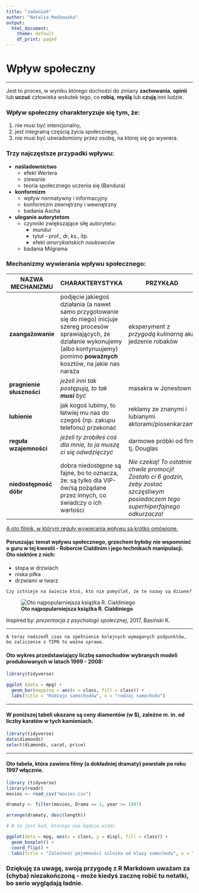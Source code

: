 ---
title: "zadanie6"
author: "Natalia Mańkowska"
output: 
  html_document:
    theme: default
    df_print: paged
---

# Wpływ społeczny

****

Jest to proces, w wyniku którego dochodzi do zmiany **zachowania**, **opinii** lub **uczuć** człowieka wskutek tego, co **robią**, **myślą** lub **czują** inni ludzie.

### Wpływ społeczny charakteryzuje się tym, że:

1. nie musi być intencjonalny,
2. jest integralną częścią życia społecznego,
3. nie musi być uświadomiony przez osobę, na której się go wywiera.

### Trzy najczęstsze przypadki wpływu:

+ **naśladownictwo**
    + efekt Wertera
    + ziewanie
    + teoria społecznego uczenia się (Bandura)
+ **konformizm**
    + wpływ normatywny i informacyjny
    + konformizm zewnętrzny i wewnętrzny
    + badania Ascha
+ **uleganie autorytetom**
    + czynniki zwiększające siłę autorytetu:
        + mundur
        + tytuł - prof., dr, ks., itp.
        + efekt *amerykańskich naukowców*
    + badania Milgrama


### Mechanizmy wywierania wpływu społecznego:

|NAZWA MECHANIZMU|     CHARAKTERYSTYKA               |     PRZYKŁAD         |
|----------------|-----------------------------------|----------------------|
| **zaangażowanie** | podjęcie jakiegoś działania (a nawet samo przygotowanie się do niego) inicjuje szereg procesów sprawiających, że działanie wykonujemy (albo kontynuujemy) pomimo **poważnych** kosztów, na jakie nas naraża | eksperyment z *przygodą kulinarną* aka jedzenie robaków |
| **pragnienie słuszności** | *jeżeli inni tak postępują, to tak **musi** być* | masakra w Jonestown |
| **lubienie** | jak kogoś lubimy, to łatwiej mu nas do czegoś (np. zakupu telefonu) przekonać | reklamy ze znanymi i lubianymi aktorami/piosenkarzami |
| **reguła wzajemności** | *jeżeli ty zrobiłeś coś dla mnie, to ja muszę ci się odwdzięczyć* | darmowe próbki od firm tj. Douglas |
| **niedostępność dóbr** | dobra niedostępne są fajne, bo to oznacza, że: są tylko dla VIP-ów/są pożądane przez innych, co świadczy o ich wartości | *Nie czekaj! To ostatnie chwile promocji! Zostało ci 6 godzin, żeby zostać szczęśliwym posiadaczem tego superhiperfajnego odkurzacza!* |


[A oto filmik, w którym reguły wywierania wpływu są krótko omówione.]( https://www.youtube.com/watch?v=3-T-dr9oB2w )


#### Poruszając temat wpływu społecznego,  grzechem byłoby nie wspomnieć o guru w tej kwestii - Robercie Cialdinim i jego technikach manipulacji. Oto niektóre z nich:

+ stopa w drzwiach
+ niska piłka
+ drzwiami w twarz


`Czy istnieje na świecie ktoś, kto nie pomyślał, że te nazwy są dziwne?`

![**Oto najpopularniejsza książka R. Cialdiniego**](cialdini.JPG)


Inspired by: *prezentacja z psychologii społecznej*, 2017, Basiński K.


****


`A teraz nadszedł czas na spełnienie kolejnych wymaganych podpunktów, bo zaliczenie z TIPN to ważna sprawa.`

#### Oto wykres przedstawiający liczbę samochodów wybranych modeli produkowanych w latach 1999 - 2008:

```{r tabela, echo=TRUE, message=FALSE, warning=FALSE, paged.print=FALSE}
library(tidyverse)

ggplot (data = mpg) +
  geom_bar(mapping = aes(x = class, fill = class)) +
  labs(title = "Rodzaje samochodów", x = "rodzaj samochodu")
```



****

#### W poniższej tabeli ukazane są ceny diamentów (w $), zależne m. in. od liczby karatów w tych kamieniach.

```{r message=FALSE, warning=FALSE}
library(tidyverse)
data(diamonds)
select(diamonds, carat, price)

```

****

#### Oto tabela, która zawiera filmy (a dokładniej dramaty) powstałe po roku 1997 włącznie.

```{r echo=TRUE, message=FALSE, warning=FALSE, paged.print=TRUE}
library (tidyverse)
library(readr)
movies <- read_csv("movies.csv")

dramaty <- filter(movies, Drama == 1, year >= 1997)

arrange(dramaty, desc(length))

```

```{r include=FALSE}
# A to jest kod, którego nie będzie widać

ggplot(data = mpg, aes(x = class, y = displ, fill = class)) +
  geom_boxplot() +
  coord_flip() +
  labs(title = "Zależność pojemności silnika od klasy samochodu", x = "klasa samochodu", y = "pojemność silnika")
```

### Dziękuję za uwagę, swoją przygodę z R Markdown uważam za (chyba) niezakończoną - może kiedyś zacznę robić tu notatki, bo serio wyglądają ładnie.
